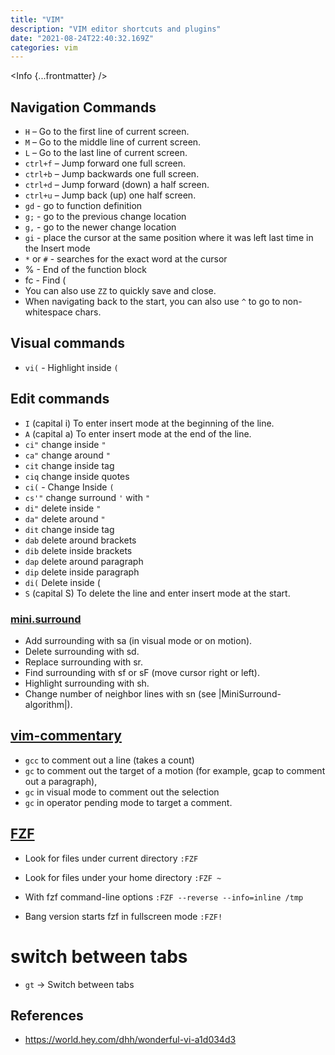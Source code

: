 ```yaml
---
title: "VIM"
description: "VIM editor shortcuts and plugins"
date: "2021-08-24T22:40:32.169Z"
categories: vim
---
```



<Info {...frontmatter} />

## Navigation Commands

- `H` – Go to the first line of current screen.
- `M` – Go to the middle line of current screen.
- `L` – Go to the last line of current screen.
- `ctrl+f` – Jump forward one full screen.
- `ctrl+b` – Jump backwards one full screen.
- `ctrl+d` – Jump forward (down) a half screen.
- `ctrl+u` – Jump back (up) one half screen.
- `gd` - go to function definition
- `g;` - go to the previous change location
- `g,` - go to the newer change location
- `gi` - place the cursor at the same position where it was left last time in the Insert mode
- `*` or `#` - searches for the exact word at the cursor
- % - End of the function block 
- fc - Find (
- You can also use `ZZ` to quickly save and close.
- When navigating back to the start, you can also use `^` to go to non-whitespace chars.

## Visual commands

- `vi(` - Highlight inside `(`

## Edit commands
- `I` (capital i) To enter insert mode at the beginning of the line.
- `A` (capital a) To enter insert mode at the end of the line.
- `ci"` change inside `"`
- `ca"` change around `"`
- `cit` change inside tag
- `ciq` change inside quotes
- `ci(` - Change Inside `(`
- `cs'"` change surround `'` with `"`
- `di"` delete inside `"`
- `da"` delete around `"`
- `dit` change inside tag
- `dab` delete around brackets
- `dib` delete inside brackets
- `dap` delete around paragraph
- `dip` delete inside paragraph
- `di(` Delete inside (
- `S` (capital S) To delete the line and enter insert mode at the start.

### [mini.surround](!https://github.com/echasnovski/mini.surround)

-    Add surrounding with sa (in visual mode or on motion).
-    Delete surrounding with sd.
-    Replace surrounding with sr.
-    Find surrounding with sf or sF (move cursor right or left).
-    Highlight surrounding with sh.
-    Change number of neighbor lines with sn (see |MiniSurround-algorithm|).

## [vim-commentary](!https://github.com/tpope/vim-commentary)

- `gcc` to comment out a line (takes a count)
- `gc` to comment out the target of a motion (for example, gcap to comment out a paragraph),
- `gc` in visual mode to comment out the selection
- `gc` in operator pending mode to target a comment.

## [FZF](!https://github.com/junegunn/fzf/blob/master/README-VIM.md)

- Look for files under current directory
  `:FZF`

- Look for files under your home directory
  `:FZF ~`

- With fzf command-line options
  `:FZF --reverse --info=inline /tmp`

- Bang version starts fzf in fullscreen mode
  `:FZF!`

# switch between tabs

- `gt` -> Switch between tabs

## References
- https://world.hey.com/dhh/wonderful-vi-a1d034d3

